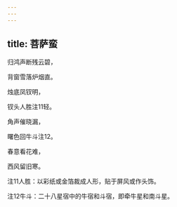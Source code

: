 ```yaml
---
---
---
```

title: 菩萨蛮
---







归鸿声断残云碧，

背窗雪落炉烟直。

烛底凤钗明，

钗头人胜注11轻。

角声催晓漏，

曙色回牛斗注12。

春意看花难，

西风留旧寒。





注11人胜：以彩纸或金箔裁成人形，贴于屏风或作头饰。

注12牛斗：二十八星宿中的牛宿和斗宿，即牵牛星和南斗星。